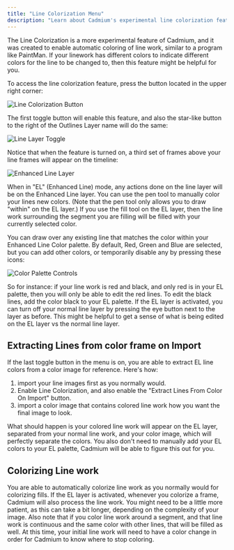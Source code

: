 ```yaml
---
title: "Line Colorization Menu"
description: "Learn about Cadmium's experimental line colorization feature"
---
```


The Line Colorization is a more experimental feature of Cadmium, and it was created to enable automatic coloring of line work, similar to a program like PaintMan. If your linework has different colors to indicate different colors for the line to be changed to, then this feature might be helpful for you.

To access the line colorization feature, press the button located in the upper right corner: 

![Line Colorization Button](/images/line-colorization/colorization-button.png)

The first toggle button will enable this feature, and also the star-like button to the right of the Outlines Layer name will do the same:

![Line Layer Toggle](/images/line-colorization/layer-toggle.png)

Notice that when the feature is turned on, a third set of frames above your line frames will appear on the timeline:

![Enhanced Line Layer](/images/line-colorization/enhanced-layer.png)

When in "EL" (Enhanced Line) mode, any actions done on the line layer will be on the Enhanced Line layer. You can use the pen tool to manually color your lines new colors. (Note that the pen tool only allows you to draw "within" on the EL layer.) If you use the fill tool on the EL layer, then the line work surrounding the segment you are filling will be filled with your currently selected color.

You can draw over any existing line that matches the color within your Enhanced Line Color palette.  By default, Red, Green and Blue are selected, but you can add other colors, or temporarily disable any by pressing these icons: 

![Color Palette Controls](/images/line-colorization/palette-controls.png)

So for instance: if your line work is red and black, and only red is in your EL palette, then you will only be able to edit the red lines. To edit the black lines, add the color black to your EL palette. If the EL layer is activated, you can turn off your normal line layer by pressing the eye button next to the layer as before. This might be helpful to get a sense of what is being edited on the EL layer vs the normal line layer.

## Extracting Lines from color frame on Import

If the last toggle button in the menu is on, you are able to extract EL line colors from a color image for reference. Here's how: 

1. import your line images first as you normally would. 
2. Enable Line Colorization, and also enable the "Extract Lines From Color On Import" button.
3. import a color image that contains colored line work how you want the final image to look.

What should happen is your colored line work will appear on the EL layer, separated from your normal line work, and your color image, which will perfectly separate the colors. You also don't need to manually add your EL colors to your EL palette, Cadmium will be able to figure this out for you.

## Colorizing Line work

You are able to automatically colorize line work as you normally would for colorizing fills. If the EL layer is activated, whenever you colorize a frame, Cadmium will also process the line work. You might need to be a little more patient, as this can take a bit longer, depending on the complexity of your image. Also note that if you color line work around a segment, and that line work is continuous and the same color with other lines, that will be filled as well. At this time, your initial line work will need to have a color change in order for Cadmium to know where to stop coloring.
